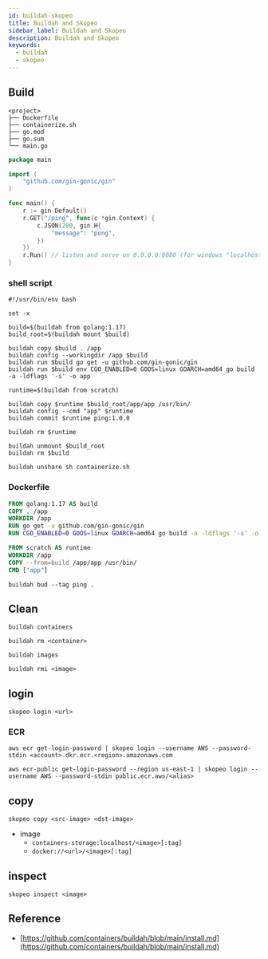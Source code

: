 ```yaml
---
id: buildah-skopeo
title: Buildah and Skopeo
sidebar_label: Buildah and Skopeo
description: Buildah and Skopeo
keywords:
  - buildah
  - skopeo
---
```


## Build

```shell
<project>
├── Dockerfile
├── containerize.sh
├── go.mod
├── go.sum
└── main.go
```

```go title="main.go"
package main

import (
	"github.com/gin-gonic/gin"
)

func main() {
	r := gin.Default()
	r.GET("/ping", func(c *gin.Context) {
		c.JSON(200, gin.H{
			"message": "pong",
		})
	})
	r.Run() // listen and serve on 0.0.0.0:8080 (for windows "localhost:8080")
}
```

### shell script

```shell title="containerize.sh"
#!/usr/bin/env bash

set -x

build=$(buildah from golang:1.17)
build_root=$(buildah mount $build)

buildah copy $build . /app
buildah config --workingdir /app $build
buildah run $build go get -u github.com/gin-gonic/gin
buildah run $build env CGO_ENABLED=0 GOOS=linux GOARCH=amd64 go build -a -ldflags '-s' -o app

runtime=$(buildah from scratch)

buildah copy $runtime $build_root/app/app /usr/bin/
buildah config --cmd "app" $runtime
buildah commit $runtime ping:1.0.0

buildah rm $runtime

buildah unmount $build_root
buildah rm $build
```

```shell
buildah unshare sh containerize.sh
```

### Dockerfile

```dockerfile
FROM golang:1.17 AS build
COPY . /app
WORKDIR /app
RUN go get -u github.com/gin-gonic/gin
RUN CGO_ENABLED=0 GOOS=linux GOARCH=amd64 go build -a -ldflags '-s' -o app

FROM scratch AS runtime
WORKDIR /app
COPY --from=build /app/app /usr/bin/
CMD ["app"]
```

```shell
buildah bud --tag ping .
```

## Clean

```shell
buildah containers
```

```shell
buildah rm <container>
```

```shell
buildah images
```

```shell
buildah rmi <image>
```

## login

```shell
skopeo login <url>
```

### ECR

```shell
aws ecr get-login-password | skopeo login --username AWS --password-stdin <account>.dkr.ecr.<region>.amazonaws.com
```

```shell
aws ecr-public get-login-password --region us-east-1 | skopeo login --username AWS --password-stdin public.ecr.aws/<alias>
```

## copy

```shell
skopeo copy <src-image> <dst-image>
```

- image
  - `containers-storage:localhost/<image>[:tag]`
  - `docker://<url>/<image>[:tag]`

## inspect

```shell
skopeo inspect <image>
```

## Reference

- [https://github.com/containers/buildah/blob/main/install.md](https://github.com/containers/buildah/blob/main/install.md)
